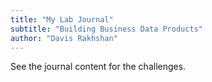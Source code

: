 ```yaml
---
title: "My Lab Journal"
subtitle: "Building Business Data Products"
author: "Davis Rakhshan"
---
```


See the journal content for the challenges.